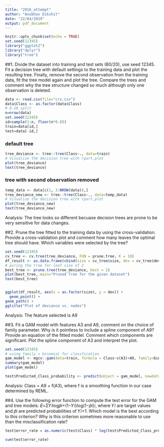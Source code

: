 ```yaml
---
title: "2016_attempt"
author: "Anubhav Dikshit"
date: "22/04/2019"
output: pdf_document
---
```


```r
knitr::opts_chunk$set(echo = TRUE)
set.seed(12345)
library("ggplot2")
library("dplyr")
library("tree")
```


##1. Divide the dataset into training and test sets (80/20), use seed 12345. Fit a decision tree with default settings to the training data and plot the resulting tree. Finally, remove the second observation from the training data, fit the tree model again and plot the tree. Compare the trees and comment why the tree structure changed so much although only one observation is deleted.

```r
data <- read.csv(file="crx.csv")
data$Class <- as.factor(data$Class)
# 8-20 split
n=nrow(data)
set.seed(12345)
id=sample(1:n, floor(n*0.8))
train=data[id,]
test=data[-id,]

```

### default tree
```r
tree_deviance <- tree::tree(Class~., data=train)
# Visualize the decision tree with rpart.plot
plot(tree_deviance)
text(tree_deviance)
```

### tree with second observation removed
```r
temp_data <- data[c(1, 3:NROW(data)),]
tree_deviance_new <- tree::tree(Class~., data=temp_data)
# Visualize the decision tree with rpart.plot
plot(tree_deviance_new)
text(tree_deviance_new)
```

Analysis: The tree looks so different becuase decision trees are prone to be very sensitive for data changes.


##2. Prune the tree fitted to the training data by using the cross-validation. Provide a cross-validation plot and comment how many leaves the optimal tree should have. Which variables were selected by the tree?

```r
set.seed(12345)
cv_tree <- cv.tree(tree_deviance, FUN = prune.tree, K = 10)
df_result <- as.data.frame(cbind(size = cv_tree$size, dev = cv_tree$dev))
# puring the tree for leaf size of 2
best_tree <- prune.tree(tree_deviance, best = 2)
plot(best_tree, main="Pruned Tree for the given dataset")
text(best_tree)


ggplot(df_result, aes(x = as.factor(size), y = dev)) + 
  geom_point() + 
geom_path() + 
ggtitle("Plot of deviance vs. nodes")


```

Analysis: The feature selected is A9

##3. Fit a GAM model with features A3 and A9, comment on the choice of family parameter. Why is it pointless to include a spline component of A9? Provide an equation of the fitted model. Comment which components are significant. Plot the spline component of A3 and interpret the plot.

```r
set.seed(12345)
# using family = binomial for classfication
gam_model <- mgcv::gam(data=train, formula = Class~s(A3)+A9, family=binomial)
summary(gam_model)
plot(gam_model)

test$Predicted_Class_probability <- predict(object = gam_model, newdata=test, type = "response")

```

Analysis: Class = A9 + f(A3), where f is a smoothing function in our case determined by REML.


##4. Use the following error function to compute the test error for the GAM and tree models: 𝐸=Σ𝑌𝑖log𝑝̂𝑖+(1−𝑌𝑖)log(1−𝑝̂𝑖)𝑖, where 𝑌𝑖 are target values and 𝑝̂𝑖 are predicted probabilities of 𝑌𝑖=1. Which model is the best according to this criterion? Why is this criterion sometimes more reasonable to use than the misclassification rate?

```r

test$error_rate = as.numeric(test$Class) * log(test$Predicted_Class_probability) + (1 - as.numeric(test$Class)) * log(1-test$Predicted_Class_probability)

sum(test$error_rate)

```








